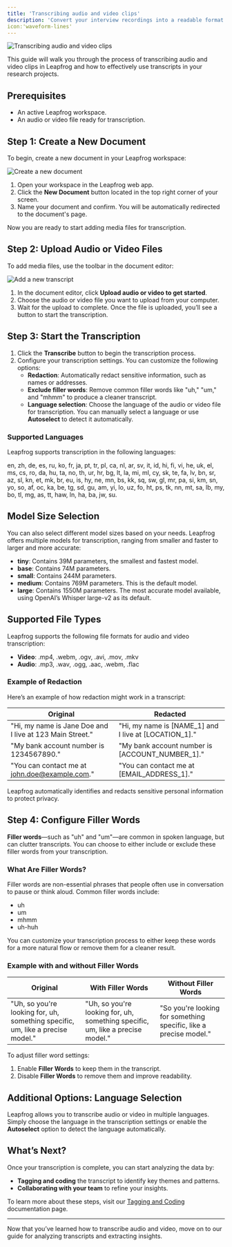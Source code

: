```yaml
---
title: 'Transcribing audio and video clips'
description: 'Convert your interview recordings into a readable format'
icon:'waveform-lines'
---
```


![Transcribing audio and video clips](/assets/docs/transcribe-clips/cover.svg)

This guide will walk you through the process of transcribing audio and video clips in Leapfrog and how to effectively use transcripts in your research projects.

## Prerequisites

- An active Leapfrog workspace.
- An audio or video file ready for transcription.

## Step 1: Create a New Document

To begin, create a new document in your Leapfrog workspace:

![Create a new document](/assets/docs/transcribe-clips/create-document.svg)

1. Open your workspace in the Leapfrog web app.
2. Click the **New Document** button located in the top right corner of your screen.
3. Name your document and confirm. You will be automatically redirected to the document's page.

Now you are ready to start adding media files for transcription.

## Step 2: Upload Audio or Video Files

To add media files, use the toolbar in the document editor:

![Add a new transcript](/assets/docs/transcribe-clips/insert-transcript.svg)

1. In the document editor, click **Upload audio or video to get started**.
2. Choose the audio or video file you want to upload from your computer.
3. Wait for the upload to complete. Once the file is uploaded, you’ll see a button to start the transcription.

## Step 3: Start the Transcription

1. Click the **Transcribe** button to begin the transcription process.
2. Configure your transcription settings. You can customize the following options:
   - **Redaction**: Automatically redact sensitive information, such as names or addresses.
   - **Exclude filler words**: Remove common filler words like "uh," "um," and "mhmm" to produce a cleaner transcript.
   - **Language selection**: Choose the language of the audio or video file for transcription. You can manually select a language or use **Autoselect** to detect it automatically.

### Supported Languages

Leapfrog supports transcription in the following languages: 

en, zh, de, es, ru, ko, fr, ja, pt, tr, pl, ca, nl, ar, sv, it, id, hi, fi, vi, he, uk, el, ms, cs, ro, da, hu, ta, no, th, ur, hr, bg, lt, la, mi, ml, cy, sk, te, fa, lv, bn, sr, az, sl, kn, et, mk, br, eu, is, hy, ne, mn, bs, kk, sq, sw, gl, mr, pa, si, km, sn, yo, so, af, oc, ka, be, tg, sd, gu, am, yi, lo, uz, fo, ht, ps, tk, nn, mt, sa, lb, my, bo, tl, mg, as, tt, haw, ln, ha, ba, jw, su.

## Model Size Selection

You can also select different model sizes based on your needs. Leapfrog offers multiple models for transcription, ranging from smaller and faster to larger and more accurate:

- **tiny**: Contains 39M parameters, the smallest and fastest model.
- **base**: Contains 74M parameters.
- **small**: Contains 244M parameters.
- **medium**: Contains 769M parameters. This is the default model.
- **large**: Contains 1550M parameters. The most accurate model available, using OpenAI’s Whisper large-v2 as its default.

## Supported File Types

Leapfrog supports the following file formats for audio and video transcription:

- **Video**: .mp4, .webm, .ogv, .avi, .mov, .mkv
- **Audio**: .mp3, .wav, .ogg, .aac, .webm, .flac

### Example of Redaction

Here’s an example of how redaction might work in a transcript:

| **Original**                                                      | **Redacted**                                              |
| ------------------------------------------------------------------ | --------------------------------------------------------- |
| "Hi, my name is Jane Doe and I live at 123 Main Street."           | "Hi, my name is [NAME_1] and I live at [LOCATION_1]."     |
| "My bank account number is 1234567890."                            | "My bank account number is [ACCOUNT_NUMBER_1]."           |
| "You can contact me at john.doe@example.com."                      | "You can contact me at [EMAIL_ADDRESS_1]."                |

Leapfrog automatically identifies and redacts sensitive personal information to protect privacy.

## Step 4: Configure Filler Words

**Filler words**—such as "uh" and "um"—are common in spoken language, but can clutter transcripts. You can choose to either include or exclude these filler words from your transcription.

### What Are Filler Words?

Filler words are non-essential phrases that people often use in conversation to pause or think aloud. Common filler words include:
- uh
- um
- mhmm
- uh-huh

You can customize your transcription process to either keep these words for a more natural flow or remove them for a cleaner result.

### Example with and without Filler Words

| **Original**                | **With Filler Words**                                                           | **Without Filler Words**                                                |
| --------------------------- | -------------------------------------------------------------------------------- | ----------------------------------------------------------------------- |
| "Uh, so you're looking for, uh, something specific, um, like a precise model." | "Uh, so you're looking for, uh, something specific, um, like a precise model." | "So you're looking for something specific, like a precise model." |

To adjust filler word settings:
1. Enable **Filler Words** to keep them in the transcript.
2. Disable **Filler Words** to remove them and improve readability.

## Additional Options: Language Selection

Leapfrog allows you to transcribe audio or video in multiple languages. Simply choose the language in the transcription settings or enable the **Autoselect** option to detect the language automatically.

## What’s Next?

Once your transcription is complete, you can start analyzing the data by:
- **Tagging and coding** the transcript to identify key themes and patterns.
- **Collaborating with your team** to refine your insights.

To learn more about these steps, visit our [Tagging and Coding](https://leapfrog.com/docs/coding) documentation page.

---
Now that you’ve learned how to transcribe audio and video, move on to our guide for analyzing transcripts and extracting insights.
